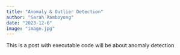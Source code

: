 ```yaml
---
title: "Anomaly & Outlier Detection"
author: "Sarah Ramboyong"
date: "2023-12-6"
image: "image.jpg"
---
```


This is a post with executable code will be about anomaly detection
